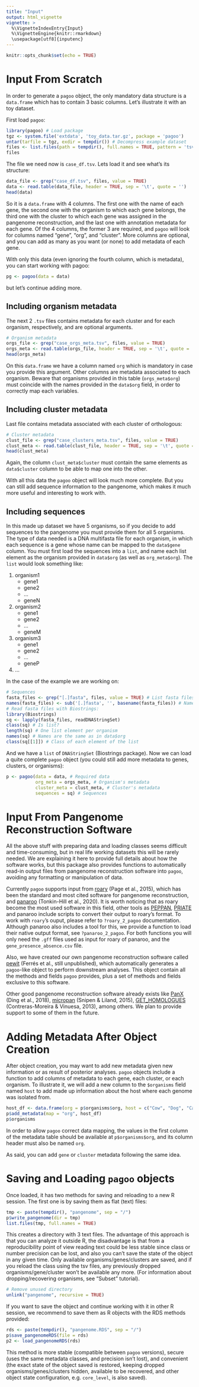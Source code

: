 ```yaml
---
title: "Input"
output: html_vignette
vignette: >
  %\VignetteIndexEntry{Input}
  %\VignetteEngine{knitr::rmarkdown}
  \usepackage[utf8]{inputenc}
---
```


```r
knitr::opts_chunk$set(echo = TRUE)
```
# Input From Scratch

In order to generate a `pagoo` object, the only mandatory data structure is a `data.frame` which has to contain 3 basic columns. Let's illustrate it with an toy dataset.

First load `pagoo`:
```r
library(pagoo) # Load package
tgz <- system.file('extdata', 'toy_data.tar.gz', package = 'pagoo')
untar(tarfile = tgz, exdir = tempdir()) # Decompress example dataset
files <- list.files(path = tempdir(), full.names = TRUE, pattern = 'tsv$|fasta$') # List files
files
```
The file we need now is `case_df.tsv`. Lets load it and see what's its structure:
```r
data_file <- grep("case_df.tsv", files, value = TRUE)
data <- read.table(data_file, header = TRUE, sep = '\t', quote = '')
head(data)
```
So it is a `data.frame` with 4 columns. The first one with the name of each gene, the second one with the organism to which each gene belongs, the third one with the cluster to which each gene was assigned in the pangenome reconstruction, and the last one with annotation metadata for each gene. Of the 4 columns, the former 3 are required, and `pagoo` will look for columns named "gene", "org", and "cluster". More columns are optional, and you can add as many as you want (or none) to add metadata of each gene.

With only this data (even ignoring the fourth column, which is metadata), you can start working with pagoo:
```r
pg <- pagoo(data = data)
```

but let's continue adding more.

## Including organism metadata

The next 2 `.tsv` files contains metadata for each cluster and for each organism, respectively, and are optional arguments. 
```r
# Organism metadata
orgs_file <- grep("case_orgs_meta.tsv", files, value = TRUE)
orgs_meta <- read.table(orgs_file, header = TRUE, sep = '\t', quote = '')
head(orgs_meta)
```
On this `data.frame` we have a column named `org` which is mandatory in case you provide this argument. Other columns are metadata associated to each organism. Beware that organisms provided in this table (`orgs_meta$org`) must coincide with the names provided in the `data$org` field, in order to correctly map each variables.

## Including cluster metadata

Last file contains metadata associated with each cluster of orthologous:
```r
# Cluster metadata
clust_file <- grep("case_clusters_meta.tsv", files, value = TRUE)
clust_meta <- read.table(clust_file, header = TRUE, sep = '\t', quote = '')
head(clust_meta)
```
Again, the column `clust_meta$cluster` must contain the same elements as `data$cluster` column to be able to map one into the other.

With all this data the `pagoo` object will look much more complete. But you can still add sequence information to the pangenome, which makes it much more useful and interesting to work with.

## Including sequences

In this made up dataset we have 5 organisms, so if you decide to add sequences to the pangenome you must provide them for all 5 organisms. The type of data needed is a DNA multifasta file for each organism, in which each sequence is a gene whose name can be mapped to the `data$gene` column. You must first load the sequences into a `list`, and name each list element as the organism provided in `data$org` (as well as `org_meta$org`). 
The `list` would look something like:

1. organism1
    + gene1
    + gene2
    + ...
    + geneN
    
2. organism2
    + gene1
    + gene2
    + ...
    + geneM
    
3. organism3
    + gene1
    + gene2
    + ...
    + geneP
    
4. ...

In the case of the example we are working on:
```r
# Sequences
fasta_files <- grep("[.]fasta", files, value = TRUE) # List fasta files
names(fasta_files) <- sub('[.]fasta', '', basename(fasta_files)) # Name them 
# Read fasta files with Biostrings:
library(Biostrings)
sq <- lapply(fasta_files, readDNAStringSet)
class(sq) # Is list?
length(sq) # One list element per organism
names(sq) # Names are the same as in data$org
class(sq[[1]]) # Class of each element of the list
```
And we have a `list` of `DNAStringSet` (Biostrings package). Now we can load a quite complete `pagoo` object (you could still add more metadata to genes, clusters, or organisms):

```r
p <- pagoo(data = data, # Required data
           org_meta = orgs_meta, # Organism's metadata
           cluster_meta = clust_meta, # Cluster's metadata
           sequences = sq) # Sequences
```

# Input From Pangenome Reconstruction Software

All the above stuff with preparing data and loading classes seems difficult and time-consuming, but in real life working datasets this will be rarely needed. We are explaining it here to provide full details about how the software works, but this package also provides functions to automatically read-in output files from pangenome reconstruction software into `pagoo`, avoiding any formatting or manipulation of data.

Currently `pagoo` supports input from [roary](https://sanger-pathogens.github.io/Roary/) (Page et al., 2015), which has been the standard and most cited software for pangenome reconstruction, and [panaroo](https://github.com/gtonkinhill/panaroo) (Tonkin-Hill et al., 2020). It is worth noticing that as roary become the most used software in this field, other tools as [PEPPAN](https://github.com/zheminzhou/PEPPAN), [PRIATE](https://github.com/SionBayliss/PIRATE) and panaroo include scripts to convert their output to roary's format. To work with `roary`'s ouput, please refer to `?roary_2_pagoo` documentation. Although panaroo also includes a tool for this, we provide a function to load their native output format, see `?panaroo_2_pagoo`. For both functions you will only need the `.gff` files used as input for roary of panaroo, and the `gene_presence_absence.csv` file.

Also, we have created our own pangenome reconstruction software called [pewit](https://github.com/iferres/pewit) (Ferrés et al., still unpublished), which automatically generates a `pagoo`-like object to perform downstream analyses. This object contain all the methods and fields `pagoo` provides, plus a set of methods and fields exclusive to this software.

Other good pangenome reconstruction software already exists like [PanX](http://pangenome.tuebingen.mpg.de) (Ding et al., 2018), [micropan](https://github.com/cran/micropan) (Snipen & Liland, 2015), [GET_HOMOLOGUES](https://github.com/eead-csic-compbio/get_homologues) (Contreras-Moreira & Vinuesa, 2013), among others. We plan to provide support to some of them in the future.

# Adding Metadata After Object Creation

After object creation, you may want to add new metadata given new information or as result of posterior analyses. `pagoo` objects include a function to add columns of metadata to each gene, each cluster, or each organism. To illustrate it, we will add a new column to the `$organisms` field named `host` to add made up information about the host where each genome was isolated from.

```r
host_df <- data.frame(org = p$organisms$org, host = c("Cow", "Dog", "Cat", "Cow", "Sheep"))
p$add_metadata(map = "org", host_df)
p$organisms
```

In order to allow `pagoo` correct data mapping, the values in the first column of the metadata table should be available at `p$organisms$org`, and its column header must also be named `org`.

As said, you can add `gene` or `cluster` metadata following the same idea.

# Saving and Loading `pagoo` objects

Once loaded, it has two methods for saving and reloading to a new R session. The first one is by saving them as flat (text) files:

```r
tmp <- paste(tempdir(), "pangenome", sep = "/")
p$write_pangenome(dir = tmp)
list.files(tmp, full.names = TRUE)
```
This creates a directory with 3 text files. The advantage of this approach is that you can analyze it outside R, the disadvantage is that from a reproducibility point of view reading text could be less stable since class or number precision can be lost, and also you can't save the state of the object in any given time. Only available organisms/genes/clusters are saved, and if you reload the class using the tsv files, any previously dropped organisms/gene/cluster won't be available any more. (For information about dropping/recovering organisms, see "Subset" tutorial).
```r
# Remove unused directory
unlink("pangenome", recursive = TRUE)
```
If you want to save the object and continue working with it in other R session, we recommend to save them as R objects with the RDS methods provided:
```r
rds <- paste(tempdir(), "pangenome.RDS", sep = "/")
p$save_pangenomeRDS(file = rds)
p2 <- load_pangenomeRDS(rds)
```
This method is more stable (compatible between `pagoo` versions), secure (uses the same metadata classes, and precision isn't lost), and convenient (the exact state of the object saved is restored, keeping dropped organisms/genes/clusters hidden, available to be recovered, and other object state configuration, e.g. `core_level`, is also saved).

